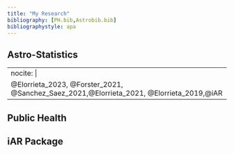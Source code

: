 ```yaml
---
title: "My Research"
bibliography: [PH.bib,Astrobib.bib]
bibliographystyle: apa
---
```


## Astro-Statistics

---
nocite: |
  @Elorrieta_2023, @Forster_2021, @Sanchez_Saez_2021,@Elorrieta_2021, @Elorrieta_2019,@iAR
---

::: {#refs}
:::

## Public Health

## iAR Package

